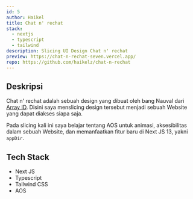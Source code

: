 ```yaml
---
id: 5
author: Haikel
title: Chat n' rechat
stack:
  - nextjs
  - typescript
  - tailwind
description: Slicing UI Design Chat n' rechat
preview: https://chat-n-rechat-seven.vercel.app/
repo: https://github.com/haikelz/chat-n-rechat
---
```


<LightboxImage
  src="https://ik.imagekit.io/haikelz/works/chat-n-rechat.png?ik-sdk-version=javascript-1.4.3&updatedAt=1675523206801"
  alt="Chat n' rechat"
/>

## Deskripsi

Chat n' rechat adalah sebuah design yang dibuat oleh bang Nauval dari [Array ID](https://www.youtube.com/@arrayid). Disini saya menslicing design tersebut menjadi sebuah Website yang dapat diakses siapa saja.

Pada slicing kali ini saya belajar tentang AOS untuk animasi, aksesibilitas dalam sebuah Website, dan memanfaatkan fitur baru di Next JS 13, yakni `appDir`.

## Tech Stack

- Next JS
- Typescript
- Tailwind CSS
- AOS
